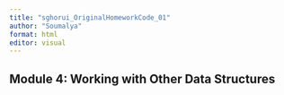 ```yaml
---
title: "sghorui_OriginalHomeworkCode_01"
author: "Soumalya"
format: html
editor: visual
---
```


## Module 4: Working with Other Data Structures
